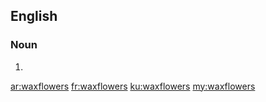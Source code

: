 ==English==

===Noun===
{{head|en|plural}}

# {{plural of|waxflower|lang=en}}

[[ar:waxflowers]]
[[fr:waxflowers]]
[[ku:waxflowers]]
[[my:waxflowers]]